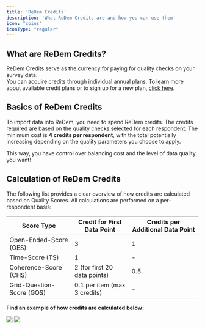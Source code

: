 ```yaml
---
title: 'ReDem Credits'
description: 'What ReDem-Credits are and how you can use them'
icon: "coins"
iconType: "regular"
---
```


## What are ReDem Credits?

ReDem Credits serve as the currency for paying for quality checks on your survey data. <br/>
You can acquire credits through individual annual plans. To learn more about available credit plans or to sign up for a new plan, [click here](https://redem.io/pricing/).

## Basics of ReDem Credits
To import data into ReDem, you need to spend ReDem credits. The credits required are based on the quality checks selected for each respondent. 
The minimum cost is **4 credits per respondent**, with the total potentially increasing depending on the quality parameters you choose to apply. 

This way, you have control over balancing cost and the level of data quality you want! 

## Calculation of ReDem Credits

The following list provides a clear overview of how credits are calculated based on Quality Scores. All calculations are performed on a per-respondent basis:

<table>
  <thead>
    <tr>
      <th style={{border: '1px solid #e3e3e3', padding: '10px', backgroundColor: '#F0F0F0', textAlign: 'left'}} >Score Type</th>
      <th style={{border: '1px solid #e3e3e3', padding: '10px', backgroundColor: '#F0F0F0', textAlign: 'left'}}>Credit for First Data Point</th>
      <th style={{border: '1px solid #e3e3e3', padding: '10px', backgroundColor: '#F0F0F0', textAlign: 'left'}}>Credits per Additional Data Point</th>
    </tr>
  </thead>
  <tbody>
    <tr>
      <td style={{border: '1px solid #e3e3e3', padding: '10px'}}>Open-Ended-Score (OES)</td>
      <td style={{border: '1px solid #e3e3e3', padding: '10px'}}>3</td>
      <td style={{border: '1px solid #e3e3e3', padding: '10px'}}>1</td>
    </tr>
    <tr>
      <td style={{border: '1px solid #e3e3e3', padding: '10px'}}>Time-Score (TS)</td>
      <td style={{border: '1px solid #e3e3e3', padding: '10px'}}>1</td>
      <td style={{border: '1px solid #e3e3e3', padding: '10px'}}>-</td>
    </tr>
    <tr>
      <td style={{border: '1px solid #e3e3e3', padding: '10px'}}>Coherence-Score (CHS)</td>
      <td style={{border: '1px solid #e3e3e3', padding: '10px'}}>2 (for first 20 data points)</td>
      <td style={{border: '1px solid #e3e3e3', padding: '10px'}}>0.5</td>
    </tr>
    <tr>
      <td style={{border: '1px solid #e3e3e3', padding: '10px'}}>Grid-Question-Score (GQS)</td>
      <td style={{border: '1px solid #e3e3e3', padding: '10px'}}>0.1 per item (max 3 credits)</td>
      <td style={{border: '1px solid #e3e3e3', padding: '10px'}}>-</td>
    </tr>
  </tbody>
</table>


**Find an example of how credits are calculated below:**

<img className="hidden dark:block" src="/images/Credit-Calculation-Example-Dark.png" />
<img className="block dark:hidden" src="/images/Credit-Calculation-Example-Light.png" />
